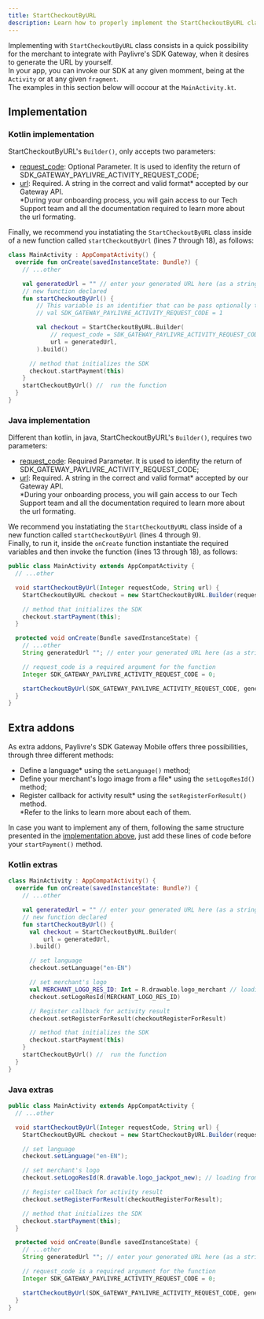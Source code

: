 ```yaml
---
title: StartCheckoutByURL
description: Learn how to properly implement the StartCheckoutByURL class.
---
```



Implementing with `StartCheckoutByURL` class consists in a quick possibility for the merchant to integrate with Paylivre's SDK Gateway, when it desires to generate the URL by yourself.<br/>
In your app, you can invoke our SDK at any given momment, being at the `Activity` or at any given `fragment`.<br/> The examples in this section below will occour at the `MainActivity.kt`.

## Implementation

### Kotlin implementation

StartCheckoutByURL's `Builder()`, only accepts two parameters:

- <u>request_code</u>: Optional Parameter. It is used to idenfity the return of
  SDK_GATEWAY_PAYLIVRE_ACTIVITY_REQUEST_CODE;
- <u>url</u>: Required. A string in the correct and valid format* accepted by
  our Gateway API.
  <br /> *During your onboarding process, you will gain access to our Tech Support
  team and all the documentation required to learn more about the url formating.

Finally, we recommend you instatiating the `StartCheckoutByURL` class inside of a new function called `startCheckoutByUrl` (lines 7 through 18), as follows:

```kotlin title=./java/MainActivity.kt lineNumbers=true highlight={7-18}
class MainActivity : AppCompatActivity() {
  override fun onCreate(savedInstanceState: Bundle?) {
    // ...other

    val generatedUrl = "" // enter your generated URL here (as a string)
    // new function declared
    fun startCheckoutByUrl() {
        // This variable is an identifier that can be pass optionally to the Builder(). If so, i will be used for the method onActivityResult
        // val SDK_GATEWAY_PAYLIVRE_ACTIVITY_REQUEST_CODE = 1

        val checkout = StartCheckoutByURL.Builder(
            // request_code = SDK_GATEWAY_PAYLIVRE_ACTIVITY_REQUEST_CODE, // optional
            url = generatedUrl,
        ).build()

      // method that initializes the SDK
      checkout.startPayment(this)
    }
    startCheckoutByUrl() //  run the function
  }
}
```

### Java implementation

Different than kotlin, in java, StartCheckoutByURL's `Builder()`, requires two parameters:

- <u>request_code</u>: Required Parameter. It is used to idenfity the return of
  SDK_GATEWAY_PAYLIVRE_ACTIVITY_REQUEST_CODE;
- <u>url</u>: Required. A string in the correct and valid format* accepted by
  our Gateway API.
  <br /> *During your onboarding process, you will gain access to our Tech Support
  team and all the documentation required to learn more about the url formating.

We recommend you instatiating the `StartCheckoutByURL` class inside of a new function called `startCheckoutByUrl` (lines 4 through 9). <br/>
Finally, to run it, inside the `onCreate` function instantiate the required variables and then invoke the function (lines 13 through 18), as follows:

```java title=./java/MainActivity.java lineNumbers=true highlight={4-9,13-18}
public class MainActivity extends AppCompatActivity {
  // ...other

  void startCheckoutByUrl(Integer requestCode, String url) {
    StartCheckoutByURL checkout = new StartCheckoutByURL.Builder(requestCode, url).build();

    // method that initializes the SDK
    checkout.startPayment(this);
  }

  protected void onCreate(Bundle savedInstanceState) {
    // ...other
    String generatedUrl ""; // enter your generated URL here (as a string)

    // request_code is a required argument for the function
    Integer SDK_GATEWAY_PAYLIVRE_ACTIVITY_REQUEST_CODE = 0;

    startCheckoutByUrl(SDK_GATEWAY_PAYLIVRE_ACTIVITY_REQUEST_CODE, generatedUrl); // run the function
  }
}
```

## Extra addons

As extra addons, Paylivre's SDK Gateway Mobile offers three possibilities, through three different methods:

- Define a <Link to="/extras/language">language\*</Link> using the `setLanguage()` method;
- Define your <Link to="/extras/logo-image">merchant's logo image from a file\*</Link> using the `setLogoResId()` method;
- Register callback for <Link to="/extras/activity-result">activity result\*</Link> using the `setRegisterForResult()` method.<br/>
  \*Refer to the links to learn more about each of them.

In case you want to implement any of them, following the same structure presented in the [implementation above](#implementation), just add these lines of code before your `startPayment()` method.

### Kotlin extras

```kotlin title=./java/MainActivity.kt lineNumbers=true highlight={13,16-17,20}
class MainActivity : AppCompatActivity() {
  override fun onCreate(savedInstanceState: Bundle?) {
    // ...other

    val generatedUrl = "" // enter your generated URL here (as a string)
    // new function declared
    fun startCheckoutByUrl() {
      val checkout = StartCheckoutByURL.Builder(
          url = generatedUrl,
      ).build()

      // set language
      checkout.setLanguage("en-EN")

      // set merchant's logo
      val MERCHANT_LOGO_RES_ID: Int = R.drawable.logo_merchant // loading from a given file
      checkout.setLogoResId(MERCHANT_LOGO_RES_ID)

      // Register callback for activity result
      checkout.setRegisterForResult(checkoutRegisterForResult)

      // method that initializes the SDK
      checkout.startPayment(this)
    }
    startCheckoutByUrl() //  run the function
  }
}

```

### Java extras

```java title=./java/MainActivity.java lineNumbers=true highlight={8,11,14}
public class MainActivity extends AppCompatActivity {
  // ...other

  void startCheckoutByUrl(Integer requestCode, String url) {
    StartCheckoutByURL checkout = new StartCheckoutByURL.Builder(requestCode, url).build();

    // set language
    checkout.setLanguage("en-EN");

    // set merchant's logo
    checkout.setLogoResId(R.drawable.logo_jackpot_new); // loading from a given file

    // Register callback for activity result
    checkout.setRegisterForResult(checkoutRegisterForResult);

    // method that initializes the SDK
    checkout.startPayment(this);
  }

  protected void onCreate(Bundle savedInstanceState) {
    // ...other
    String generatedUrl ""; // enter your generated URL here (as a string)

    // request_code is a required argument for the function
    Integer SDK_GATEWAY_PAYLIVRE_ACTIVITY_REQUEST_CODE = 0;

    startCheckoutByUrl(SDK_GATEWAY_PAYLIVRE_ACTIVITY_REQUEST_CODE, generatedUrl); // run the function
  }
}
```

